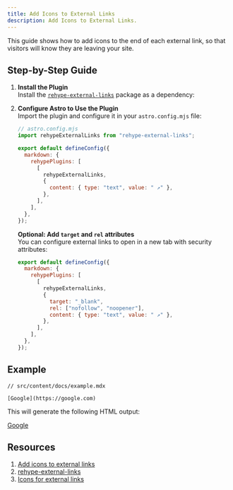 ```yaml
---
title: Add Icons to External Links
description: Add Icons to External Links.
---
```



This guide shows how to add icons to the end of each external link, so that visitors will know they are leaving your site.

## Step-by-Step Guide

<Steps>

1. **Install the Plugin**  
   Install the [`rehype-external-links`](https://github.com/rehypejs/rehype-external-links) package as a dependency:

   <PackageManagerCommand command="add rehype-external-links" />

2. **Configure Astro to Use the Plugin**  
   Import the plugin and configure it in your `astro.config.mjs` file:

   ```js ins={2, 6-13}
   // astro.config.mjs
   import rehypeExternalLinks from "rehype-external-links";

   export default defineConfig({
     markdown: {
       rehypePlugins: [
         [
           rehypeExternalLinks,
           {
             content: { type: "text", value: " ↗" },
           },
         ],
       ],
     },
   });
   ```

   **Optional: Add `target` and `rel` attributes**  
   You can configure external links to open in a new tab with security attributes:

   ```js
   export default defineConfig({
     markdown: {
       rehypePlugins: [
         [
           rehypeExternalLinks,
           {
             target: "_blank",
             rel: ["nofollow", "noopener"],
             content: { type: "text", value: " ↗" },
           },
         ],
       ],
     },
   });
   ```

</Steps>

## Example

```mdx
// src/content/docs/example.mdx

[Google](https://google.com)
```

This will generate the following HTML output:

[Google](https://google.com)

## Resources

1. [Add icons to external links](https://docs.astro.build/en/recipes/external-links)
2. [rehype-external-links](https://www.npmjs.com/package/rehype-external-links)
3. [Icons for external links](https://astro-digital-garden.stereobooster.com/recipes/icons-to-external-links)
